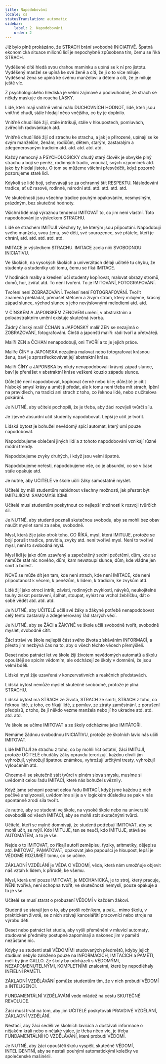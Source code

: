 ```yaml
---
title: Napodobování
locale: cs
statusTranslation: automatic
sidebar:
    label: 2. Napodobování
    order: 2
---
```

Již bylo plně prokázáno, že STRACH brání svobodné INICIATIVĚ. Špatná ekonomická situace milionů lidí je nepochybně způsobena tím, čemu se říká STRACH.

Vyděšené dítě hledá svou drahou maminku a upíná se k ní pro jistotu. Vyděšený manžel se upíná ke své ženě a cítí, že ji o to více miluje. Vyděšená žena se upíná ke svému manželovi a dětem a cítí, že je miluje ještě víc.

Z psychologického hlediska je velmi zajímavé a podivuhodné, že strach se někdy maskuje do roucha LÁSKY.

Lidé, kteří mají vnitřně velmi málo DUCHOVNÍCH HODNOT, lidé, kteří jsou vnitřně chudí, stále hledají něco vnějšího, co by je doplnilo.

Vnitřně chudí lidé žijí, stále intrikují, stále v hloupostech, pomluvách, zvířecích radovánkách atd.

Vnitřně chudí lidé žijí od strachu ke strachu, a jak je přirozené, upínají se ke svým manželům, ženám, rodičům, dětem, starým, zastaralým a zdegenerovaným tradicím atd. atd. atd. atd. atd.

Každý nemocný a PSYCHOLOGICKY chudý starý člověk je obvykle plný strachu a bojí se peněz, rodinných tradic, vnoučat, svých vzpomínek atd. jako by hledal jistotu. O tom se můžeme všichni přesvědčit, když pozorně pozorujeme staré lidi.

Kdykoli se lidé bojí, schovávají se za ochranný štít RESPEKTU. Následování tradice, ať už rasové, rodinné, národní atd. atd. atd. atd. atd.

Ve skutečnosti jsou všechny tradice pouhým opakováním, nesmyslným, prázdným, bez skutečné hodnoty.

Všichni lidé mají výraznou tendenci IMITOVAT to, co jim není vlastní. Toto napodobování je výsledkem STRACHU.

Lidé se strachem IMITUJÍ všechny ty, ke kterým jsou připoutáni. Napodobují svého manžela, svou ženu, své děti, své sourozence, své přátele, kteří je chrání, atd. atd. atd. atd. atd.

IMITACE je výsledkem STRACHU. IMITACE zcela ničí SVOBODNOU INICIATIVU.

Ve školách, na vysokých školách a univerzitách dělají učitelé tu chybu, že studenty a studentky učí tomu, čemu se říká IMITACE.

V hodinách malby a kreslení učí studenty kopírovat, malovat obrazy stromů, domů, hor, zvířat atd. To není tvoření. To je IMITOVÁNÍ, FOTOGRAFOVÁNÍ.

Tvoření není ZOBRAZOVÁNÍ. Tvoření není FOTOGRAFOVÁNÍ. Tvořit znamená překládat, přenášet štětcem a živým strom, který milujeme, krásný západ slunce, východ slunce s jeho nevýslovnými melodiemi atd. atd.

V ČÍNSKÉM A JAPONSKÉM ZENOVÉM umění, v abstraktním a poloabstraktním umění existuje skutečná tvorba.

Žádný čínský malíř ČCHAN a JAPONSKÝ malíř ZEN se nezajímá o ZOBRAZOVÁNÍ, fotografování. Čínští a japonští malíři: rádi tvoří a přetvářejí.

Malíři ZEN a ČCHAN nenapodobují, oni TVOŘÍ a to je jejich práce.

Malíře ČÍNY a JAPONSKA nezajímá malovat nebo fotografovat krásnou ženu, baví je zprostředkovávat její abstraktní krásu.

Malíři ČÍNY a JAPONSKA by nikdy nenapodobovali krásný západ slunce, baví je přenášet v abstraktní kráse veškeré kouzlo západu slunce.

Důležité není napodobovat, kopírovat černě nebo bíle; důležité je cítit hluboký smysl krásy a umět ji předat, ale k tomu není třeba mít strach, lpění na pravidlech, na tradici ani strach z toho, co řeknou lidé, nebo z učitelova pokárání.

Je NUTNÉ, aby učitelé pochopili, že je třeba, aby žáci rozvíjeli tvůrčí sílu.

Je zjevně absurdní učit studenty napodobovat. Lepší je učit je tvořit.

Lidská bytost je bohužel nevědomý spící automat, který umí pouze napodobovat.

Napodobujeme oblečení jiných lidí a z tohoto napodobování vznikají různé módní trendy.

Napodobujeme zvyky druhých, i když jsou velmi špatné.

Napodobujeme neřesti, napodobujeme vše, co je absurdní, co se v čase stále opakuje atd.

Je nutné, aby UČITELÉ ve škole učili žáky samostatně myslet.

Učitelé by měli studentům nabídnout všechny možnosti, jak přestat být IMITUJÍCÍMI SAMOMYSLÍCÍMI.

Učitelé musí studentům poskytnout co nejlepší možnosti k rozvoji tvůrčích sil.

Je NUTNÉ, aby studenti poznali skutečnou svobodu, aby se mohli bez obav naučit myslet sami za sebe, svobodně.

Mysl, která žije jako otrok toho, CO ŘÍKÁ, mysl, která IMITUJE, protože se bojí porušit tradice, pravidla, zvyky atd. není tvořivá mysl. Není to tvořivá mysl, není to svobodná mysl.

Mysl lidí je jako dům uzavřený a zapečetěný sedmi pečetěmi, dům, kde se nemůže stát nic nového, dům, kam nevstoupí slunce, dům, kde vládne jen smrt a bolest.

NOVÉ se může dít jen tam, kde není strach, kde není IMITACE, kde není připoutanost k věcem, k penězům, k lidem, k tradicím, ke zvykům atd.

Lidé žijí jako otroci intrik, závisti, rodinných zvyklostí, návyků, neukojitelné touhy získat postavení, šplhat, stoupat, vylézt na vrchol žebříčku, dát o sobě vědět atd. atd. atd.

Je NUTNÉ, aby UČITELÉ učili své žáky a žákyně potřebě nenapodobovat celý tento zastaralý a zdegenerovaný řád starých věcí.

Je NUTNÉ, aby se ŽÁCI a ŽÁKYNĚ ve škole učili svobodně tvořit, svobodně myslet, svobodně cítit.

Žáci stráví ve škole nejlepší část svého života získáváním INFORMACÍ, a přesto jim nezbývá čas na to, aby o všech těchto věcech přemýšleli.

Deset nebo patnáct let ve škole žijí životem nevědomých automatů a školu opouštějí se spícím vědomím, ale odcházejí ze školy v domnění, že jsou velmi bdělí.

Lidská mysl žije uzavřená v konzervativních a reakčních představách.

Lidská bytost nemůže myslet skutečně svobodně, protože je plná STRACHU.

Lidská bytost má STRACH ze života, STRACH ze smrti, STRACH z toho, co řeknou lidé, z toho, co říkají lidé, z pomluv, ze ztráty zaměstnání, z porušení předpisů, z toho, že jí někdo vezme manžela nebo jí ho ukradne atd. atd. atd. atd.

Ve škole se učíme IMITOVAT a ze školy odcházíme jako IMITÁTOŘI.

Nemáme žádnou svobodnou INICIATIVU, protože ze školních lavic nás učili IMITOVAT.

Lidé IMITUJÍ ze strachu z toho, co by mohli říct ostatní, žáci IMITUJÍ, protože UČITELÉ chudáky žáky opravdu terorizují, každou chvíli jim vyhrožují, vyhrožují špatnou známkou, vyhrožují určitými tresty, vyhrožují vyloučením atd.

Chceme-li se skutečně stát tvůrci v plném slova smyslu, musíme si uvědomit celou řadu IMITACÍ, které nás bohužel uvěznily.

Když jsme schopni poznat celou řadu IMITACÍ, když jsme každou z nich pečlivě analyzovali, uvědomíme si je a v logickém důsledku se pak v nás spontánně zrodí síla tvořit.

Je nutné, aby se studenti ve škole, na vysoké škole nebo na univerzitě osvobodili od všech IMITACÍ, aby se mohli stát skutečnými tvůrci.

Učitelé, kteří se mylně domnívají, že studenti potřebují IMITOVAT, aby se mohli učit, se mýlí. Kdo IMITUJE, ten se neučí, kdo IMITUJE, stává se AUTOMATEM, a to je vše.

Nejde o to IMITOVAT, co říkají autoři zeměpisu, fyziky, aritmetiky, dějepisu atd. IMITOVAT, PAMATOVAT, opakovat jako papoušci je hloupost, lepší je VĚDOMĚ ROZUMĚT tomu, co se učíme.

ZÁKLADNÍ VZDĚLÁNÍ je VĚDA O VĚDOMÍ, věda, která nám umožňuje objevit náš vztah k lidem, k přírodě, ke všemu.

Mysl, která umí pouze IMITOVAT, je MECHANICKÁ, je to stroj, který pracuje, NENÍ tvořivá, není schopna tvořit, ve skutečnosti nemyslí, pouze opakuje a to je vše.

Učitelé se musí starat o probuzení VĚDOMÍ v každém žákovi.

Studenti se starají jen o to, aby prošli ročníkem, a pak... mimo školu, v praktickém životě, se z nich stávají kancelářští pracovníci nebo stroje na výrobu dětí.

Deset nebo patnáct let studia, aby vyšli přeměněni v mluvící automaty, studované předměty postupně zapomínají a nakonec jim v paměti nezůstane nic.

Kdyby se studenti stali VĚDOMÍMI studovaných předmětů, kdyby jejich studium nebylo založeno pouze na INFORMACÍCH, IMITACÍCH a PAMĚTI, měli by jiné GALLO. Ze školy by odcházeli s VĚDOMÝMI, NEZAPOMENUTELNÝMI, KOMPLETNÍMI znalostmi, které by nepodléhaly INFIELNÍ PAMĚTI.

ZÁKLADNÍ VZDĚLÁVÁNÍ pomůže studentům tím, že v nich probudí VĚDOMÍ a INTELIGENCI.

FUNDAMENTÁLNÍ VZDĚLÁVÁNÍ vede mládež na cestu SKUTEČNÉ REVOLUCE.

Žáci musí trvat na tom, aby jim UČITELÉ poskytovali PRAVDIVÉ VZDĚLÁNÍ, ZÁKLADNÍ VZDĚLÁNÍ.

Nestačí, aby žáci seděli ve školních lavicích a dostávali informace o nějakém králi nebo o nějaké válce, je třeba něco víc, je třeba FUNDAMENTÁLNÍHO VZDĚLÁVÁNÍ, které probudí VĚDOMÍ.

Je NUTNÉ, aby žáci opouštěli školu vyspělí, skutečně VĚDOMÍ, INTELIGENTNÍ, aby se nestali pouhými automatickými kolečky ve společenské mašinérii.
